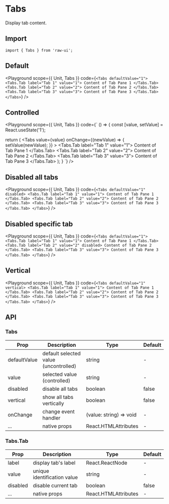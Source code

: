 
# Tabs

Display tab content.

## Import

```tsx
import { Tabs } from 'raw-ui';
```

## Default

<Playground
  scope={{ Unit, Tabs }}
  code={`
<Tabs defaultValue="1">
  <Tabs.Tab label="Tab 1" value="1">
    Content of Tab Pane 1
  </Tabs.Tab>
  <Tabs.Tab label="Tab 2" value="2">
    Content of Tab Pane 2
  </Tabs.Tab>
  <Tabs.Tab label="Tab 3" value="3">
    Content of Tab Pane 3
  </Tabs.Tab>
</Tabs>
`}
/>

## Controlled

<Playground
  scope={{ Unit, Tabs }}
  code={`
() => {
  const [value, setValue] = React.useState('1');

  return (
    <Tabs
      value={value}
      onChange={(newValue) => {
        setValue(newValue);
      }}
    >
      <Tabs.Tab label="Tab 1" value="1">
        Content of Tab Pane 1
      </Tabs.Tab>
      <Tabs.Tab label="Tab 2" value="2">
        Content of Tab Pane 2
      </Tabs.Tab>
      <Tabs.Tab label="Tab 3" value="3">
        Content of Tab Pane 3
      </Tabs.Tab>
    </Tabs>
  );
}
`}
/>

## Disabled all tabs

<Playground
  scope={{ Unit, Tabs }}
  code={`
<Tabs defaultValue="1" disabled>
  <Tabs.Tab label="Tab 1" value="1">
    Content of Tab Pane 1
  </Tabs.Tab>
  <Tabs.Tab label="Tab 2" value="2">
    Content of Tab Pane 2
  </Tabs.Tab>
  <Tabs.Tab label="Tab 3" value="3">
    Content of Tab Pane 3
  </Tabs.Tab>
</Tabs>
`}
/>

## Disabled specific tab

<Playground
  scope={{ Unit, Tabs }}
  code={`
<Tabs defaultValue="1">
  <Tabs.Tab label="Tab 1" value="1">
    Content of Tab Pane 1
  </Tabs.Tab>
  <Tabs.Tab label="Tab 2" value="2" disabled>
    Content of Tab Pane 2
  </Tabs.Tab>
  <Tabs.Tab label="Tab 3" value="3">
    Content of Tab Pane 3
  </Tabs.Tab>
</Tabs>
`}
/>

## Vertical

<Playground
  scope={{ Unit, Tabs }}
  code={`
<Tabs defaultValue="1" vertical>
  <Tabs.Tab label="Tab 1" value="1">
    Content of Tab Pane 1
  </Tabs.Tab>
  <Tabs.Tab label="Tab 2" value="2">
    Content of Tab Pane 2
  </Tabs.Tab>
  <Tabs.Tab label="Tab 3" value="3">
    Content of Tab Pane 3
  </Tabs.Tab>
</Tabs>
`}
/>

## API

### Tabs

| Prop         | Description                           | Type                    | Default |
| ------------ | ------------------------------------- | ----------------------- | ------- |
| defaultValue | default selected value (uncontrolled) | string                  | -       |
| value        | selected value (controlled)           | string                  | -       |
| disabled     | disable all tabs                      | boolean                 | false   |
| vertical     | show all tabs vertically              | boolean                 | false   |
| onChange     | change event handler                  | (value: string) => void | -       |
| ...          | native props                          | React.HTMLAttributes    | -       |

### Tabs.Tab

| Prop     | Description                 | Type                 | Default |
| -------- | --------------------------- | -------------------- | ------- |
| label    | display tab's label         | React.ReactNode      | -       |
| value    | unique identification value | string               | -       |
| disabled | disable current tab         | boolean              | false   |
| ...      | native props                | React.HTMLAttributes | -       |

